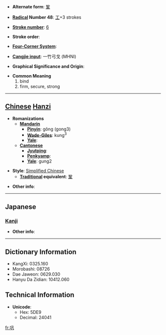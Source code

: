 * '''Alternate form''': [[鞏]]

* '''[[Wiktionary:Chinese radical index| Radical]] Number 48''': [[Wiktionary:Chinese radical index 工|工]]+3 strokes

* '''[[Wiktionary:Chinese total strokes index|Stroke number]]''': [[Wiktionary:Chinese total strokes index 6|6]]

* '''Stroke order''': 

* '''[[Wiktionary:Chinese four corner index|Four-Corner System]]''': 

* '''[[Wiktionary:Chinese Cangjie index|Cangjie input]]''': 一竹弓戈 (MHNI)

* '''Graphical Significance and Origin''': 

* '''Common Meaning'''
*#bind
*# firm, secure, strong


----

== [[Chinese]] [[Hanzi]] ==

* '''Romanizations'''
** '''[[Mandarin]]'''
*** '''[[Pinyin]]''': gǒng (gong3)
*** '''[[Wade-Giles]]''': kung<sup>3</sup>
*** '''[[Yale]]''': 
** '''[[Cantonese]]'''
*** '''[[Jyutping]]''':
*** '''[[Penkyamp]]''': 
*** '''[[Yale]]''': gung2

* '''Style''': [[Simplified Chinese]] 
** '''[[Traditional Chinese|Traditional]] equivalent''': [[鞏]]

* '''Other info''': 

----

==Japanese==
===[[Kanji]]===
{{kanji|on readings=[[きょう]] (kyō)|kun readings=}}

* '''Other info''':  

----

== Dictionary Information ==

* KangXi: 0325.160
* Morobashi: 08726
* Dae Jaweon: 0629.030
* Hanyu Da Zidian: 10412.060

== Technical Information ==

* '''Unicode''':
** Hex: 5DE9
** Decimal: 24041

[[fr:巩]]
